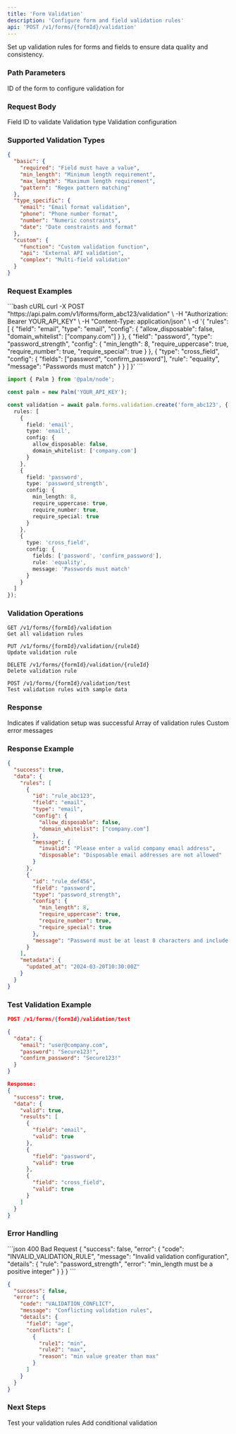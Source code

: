 ```yaml
---
title: 'Form Validation'
description: 'Configure form and field validation rules'
api: 'POST /v1/forms/{formId}/validation'
---
```


Set up validation rules for forms and fields to ensure data quality and consistency.

### Path Parameters

<ParamField path="formId" type="string" required>
  ID of the form to configure validation for
</ParamField>

### Request Body

<ParamField body="rules" type="array" required>
  <Expandable title="Validation rules">
    <ParamField body="field" type="string">
      Field ID to validate
    </ParamField>
    <ParamField body="type" type="string">
      Validation type
    </ParamField>
    <ParamField body="config" type="object">
      Validation configuration
    </ParamField>
  </Expandable>
</ParamField>

### Supported Validation Types

```json
{
  "basic": {
    "required": "Field must have a value",
    "min_length": "Minimum length requirement",
    "max_length": "Maximum length requirement",
    "pattern": "Regex pattern matching"
  },
  "type_specific": {
    "email": "Email format validation",
    "phone": "Phone number format",
    "number": "Numeric constraints",
    "date": "Date constraints and format"
  },
  "custom": {
    "function": "Custom validation function",
    "api": "External API validation",
    "complex": "Multi-field validation"
  }
}
```

### Request Examples

<CodeGroup>
```bash cURL
curl -X POST "https://api.palm.com/v1/forms/form_abc123/validation" \
  -H "Authorization: Bearer YOUR_API_KEY" \
  -H "Content-Type: application/json" \
  -d '{
    "rules": [
      {
        "field": "email",
        "type": "email",
        "config": {
          "allow_disposable": false,
          "domain_whitelist": ["company.com"]
        }
      },
      {
        "field": "password",
        "type": "password_strength",
        "config": {
          "min_length": 8,
          "require_uppercase": true,
          "require_number": true,
          "require_special": true
        }
      },
      {
        "type": "cross_field",
        "config": {
          "fields": ["password", "confirm_password"],
          "rule": "equality",
          "message": "Passwords must match"
        }
      }
    ]
  }'
```

```typescript Node
import { Palm } from '@palm/node';

const palm = new Palm('YOUR_API_KEY');

const validation = await palm.forms.validation.create('form_abc123', {
  rules: [
    {
      field: 'email',
      type: 'email',
      config: {
        allow_disposable: false,
        domain_whitelist: ['company.com']
      }
    },
    {
      field: 'password',
      type: 'password_strength',
      config: {
        min_length: 8,
        require_uppercase: true,
        require_number: true,
        require_special: true
      }
    },
    {
      type: 'cross_field',
      config: {
        fields: ['password', 'confirm_password'],
        rule: 'equality',
        message: 'Passwords must match'
      }
    }
  ]
});
```
</CodeGroup>

### Validation Operations

```mdx
GET /v1/forms/{formId}/validation
Get all validation rules

PUT /v1/forms/{formId}/validation/{ruleId}
Update validation rule

DELETE /v1/forms/{formId}/validation/{ruleId}
Delete validation rule

POST /v1/forms/{formId}/validation/test
Test validation rules with sample data
```

### Response

<ResponseField name="success" type="boolean">
  Indicates if validation setup was successful
</ResponseField>

<ResponseField name="data" type="object">
  <Expandable title="Validation configuration">
    <ResponseField name="rules" type="array">
      Array of validation rules
    </ResponseField>
    <ResponseField name="messages" type="object">
      Custom error messages
    </ResponseField>
  </Expandable>
</ResponseField>

### Response Example

```json
{
  "success": true,
  "data": {
    "rules": [
      {
        "id": "rule_abc123",
        "field": "email",
        "type": "email",
        "config": {
          "allow_disposable": false,
          "domain_whitelist": ["company.com"]
        },
        "message": {
          "invalid": "Please enter a valid company email address",
          "disposable": "Disposable email addresses are not allowed"
        }
      },
      {
        "id": "rule_def456",
        "field": "password",
        "type": "password_strength",
        "config": {
          "min_length": 8,
          "require_uppercase": true,
          "require_number": true,
          "require_special": true
        },
        "message": "Password must be at least 8 characters and include uppercase, number, and special characters"
      }
    ],
    "metadata": {
      "updated_at": "2024-03-20T10:30:00Z"
    }
  }
}
```

### Test Validation Example

```json
POST /v1/forms/{formId}/validation/test

{
  "data": {
    "email": "user@company.com",
    "password": "Secure123!",
    "confirm_password": "Secure123!"
  }
}

Response:
{
  "success": true,
  "data": {
    "valid": true,
    "results": [
      {
        "field": "email",
        "valid": true
      },
      {
        "field": "password",
        "valid": true
      },
      {
        "field": "cross_field",
        "valid": true
      }
    ]
  }
}
```

### Error Handling

<CodeGroup>
```json 400 Bad Request
{
  "success": false,
  "error": {
    "code": "INVALID_VALIDATION_RULE",
    "message": "Invalid validation configuration",
    "details": {
      "rule": "password_strength",
      "error": "min_length must be a positive integer"
    }
  }
}
```

```json 422 Unprocessable Entity
{
  "success": false,
  "error": {
    "code": "VALIDATION_CONFLICT",
    "message": "Conflicting validation rules",
    "details": {
      "field": "age",
      "conflicts": [
        {
          "rule1": "min",
          "rule2": "max",
          "reason": "min value greater than max"
        }
      ]
    }
  }
}
```
</CodeGroup>

### Next Steps

<Card title="Test Validation" icon="vial" href="/api-reference/forms/testing">
  Test your validation rules
</Card>

<Card title="Add Logic" icon="code" href="/api-reference/forms/logic/conditions">
  Add conditional validation
</Card>